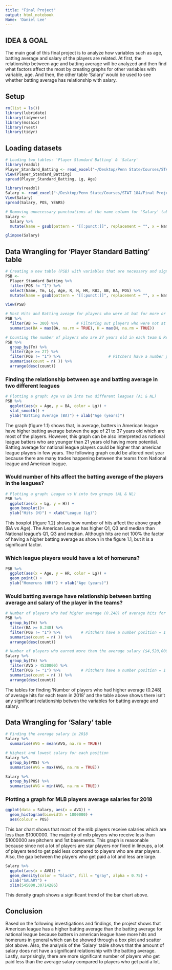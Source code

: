 ```yaml
---
title: "Final Project"
output: html_notebook
Name: 'Daniel Lee'
---
```


## IDEA & GOAL

The main goal of this final project is to analyze how variables such as age, batting average and salary of the players are related. At first, the relationship between age and batting average will be analyzed and then find what factors affect the most by creating graphs for other variables with variable, age. And then, the other table 'Salary' would be used to see whether batting average has relationship with salary.

## Setup
```r
rm(list = ls())
library(lubridate)
library(tidyverse)
library(mosaic)
library(rvest)
library(tidyr)
```

## Loading datasets
```r
# Loading two tables: 'Player Standard Batting' & 'Salary'
library(readxl)
Player_Standard_Batting <- read_excel("~/Desktop/Penn State/Courses/STAT 184/Final Project/Player Standard Batting.xlsx")
View(Player_Standard_Batting)
spread(Player_Standard_Batting, Lg, Age)

library(readxl)
Salary <- read_excel("~/Desktop/Penn State/Courses/STAT 184/Final Project/Salary.xlsx")
View(Salary)
spread(Salary, POS, YEARS)
```

```r
# Removing unnecessary punctuations at the name column for 'Salary' table
Salary <-
  Salary %>%
  mutate(Name = gsub(pattern = "[[:punct:]]", replacement = "", x = Name))

glimpse(Salary)
```

## Data Wrangling for 'Player Standard Batting' table
```r
# Creating a new table (PSB) with variables that are necessary and significant & Removing unnecessary punctuations at the name column for 'Player Standard Batting' table
PSB <- 
  Player_Standard_Batting %>%
  filter(POS != "1") %>% 
  select(Name, Tm, Lg, Age, R, H, HR, RBI, AB, BA, POS) %>%
  mutate(Name = gsub(pattern = "[[:punct:]]", replacement = "", x = Name))

View(PSB)
```

```r
# Most Hits and Batting aveage for players who were at bat for more or equal to 300 times. 
PSB %>%
  filter(AB >= 300) %>%        # Filtering out players who were not at bat less than 300 games
  summarise(BA = max(BA, na.rm = TRUE), H = max(H, na.rm = TRUE))
```

```r
# Counting the number of players who are 27 years old in each team & Removing pitchers and duplicated names from the data table occured due to trade during season.
PSB %>%
  group_by(Tm) %>%
  filter(Age >= 27) %>%
  filter(POS != "1") %>%                     # Pitchers have a number position = 1 
  summarise(count = n( )) %>%
  arrange(desc(count))
```

### Finding the relationship between age and batting average in two different leagues
```r
# Plotting a graph: Age vs BA into two different leagues (AL & NL)
PSB %>%
  ggplot(aes(x = Age, y = BA, color = Lg)) +
  stat_smooth() +
  ylab("Batting Average (BA)") + xlab("Age (years)")
```
The graph (figure 1.1) shows that, in average, batters in American league have higher batting average betwen the age of 21 to 37 years old which are most of the players. However, this graph can be also interpreted as national league batters who are younger than 21 years old having more potential. Batting average for national league players could be higher than american league players in few years. The following graph could be altered next year because there are many trades happening between the teams from National league and American league. 

### Would number of hits affect the batting average of the players in the leagues?
```r
# Plotting a graph: League vs H into two groups (AL & NL)
PSB %>%
  ggplot(aes(x = Lg, y = H)) +
  geom_boxplot()+
  ylab("Hits (H)") + xlab("League (Lg)")
```
This boxplot (figure 1.2) shows how number of hits affect the above graph (BA vs Age). The American League has higher Q1, Q3 and median than National league's Q1, Q3 and median. Although hits are not 100% the factor of having a higher batting average as shown in the figure 1.1, but it is a significant factor.

### Which league players would have a lot of homeruns?
```r
PSB %>%
  ggplot(aes(x = Age, y = HR, color = Lg)) +
  geom_point() +
  ylab("Homeruns (HR)") + xlab("Age (years)")
```

### Would batting average have relationship between batting average and salary of the player in the teams?
```r
# Number of players who had higher average (0.248) of average hits for each team in 2018
PSB %>%
  group_by(Tm) %>%
  filter(BA >= 0.248) %>%
  filter(POS != "1") %>%         # Pitchers have a number position = 1 / POS does not work 
  summarise(count = n( )) %>%
  arrange(desc(count))
```

```r
# Number of players who earned more than the average salary ($4,520,000) for each team in 2018
Salary %>%
  group_by(Tm) %>%
  filter(AVG > 4520000) %>%
  filter(POS != "1") %>%         # Pitchers have a number position = 1 / POS does not work 
  summarise(count = n( )) %>%
  arrange(desc(count))
```
The tables for finding 'Number of players who had higher average (0.248) of average hits for each team in 2018' and the table above shows there isn't any significant relationship betwen the variables for batting average and salary. 

## Data Wrangling for 'Salary' table
```r
# Finding the average salary in 2018 
Salary %>%
  summarise(AVG = mean(AVG, na.rm = TRUE))

# Highest and lowest salary for each position
Salary %>%
  group_by(POS) %>%
  summarise(AVG = max(AVG, na.rm = TRUE))

Salary %>%
  group_by(POS) %>%
  summarise(AVG = min(AVG, na.rm = TRUE))

```


### Plotting a graph for MLB players average salaries for 2018
```r
ggplot(data = Salary, aes(x = AVG)) + 
  geom_histogram(binwidth = 1000000) + 
  aes(colour = POS)
```
This bar chart shows that most of the mlb players receive salaries which are less than $1000000. The majority of mlb players who receive less than $1000000 are pitchers and 1st basements. This graph is reasonable because since not a lot of players are star players nor fixed in lineups, a lot of players tend to get paid less compared to players who are star players. Also, the gap between the players who get paid a lot and less are large. 

```r
Salary %>%
  ggplot(aes(x = AVG)) +
  geom_density(color = "black", fill = "gray", alpha = 0.75) +
  xlab("SALARY") +
  xlim(545000,30714286)
```
This density graph shows a significant trend of the bar chart above. 

## Conclusion
Based on the following investigations and findings, the project shows that American league has a higher batting average than the batting average for national league because batters in american league have more hits and homeruns in general which can be showed through a box plot and scatter plot above. Also, the analysis of the 'Salary' table shows that the amount of salary does not have a significant relationship with the batting average. Lastly, surprisingly, there are more significant number of players who get paid less than the average salary compared to players who get paid a lot. 

